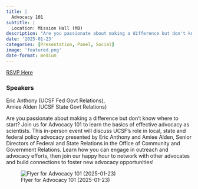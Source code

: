 ```yaml
---
title: |
  Advocacy 101
subtitle: |
  Location: Mission Hall (MB)
description: "Are you passionate about making a difference but don't know where to start? Join us for Advocacy 101 to learn the basics of effective advocacy as scientists."
date: '2025-01-23'
categories: [Presentation, Panel, Social]
image: 'featured.png'
date-format: medium 
---
```

<a href=https://www.eventbrite.com/e/1144807653509?aff=oddtdtcreator class='btn btn-danger'>RSVP Here</a>

### Speakers  
Eric Anthony (UCSF Fed Govt Relations),  
Amiee Alden (UCSF State Govt Relations)

Are you passionate about making a difference but don't know where to start? Join us for Advocacy 101 to learn the basics of effective advocacy as scientists. This in-person event will discuss UCSF's role in local, state and federal policy advocacy presented by Eric Anthony and Amiee Alden, Senior Directors of Federal and State Relations in the Office of Community and Government Relations. Learn how you can engage in outreach and advocacy efforts, then join our happy hour to network with other advocates and build connections to foster new advocacy opportunities!

![Flyer for Advocacy 101 (2025-01-23)](featured.png){.lightbox}
